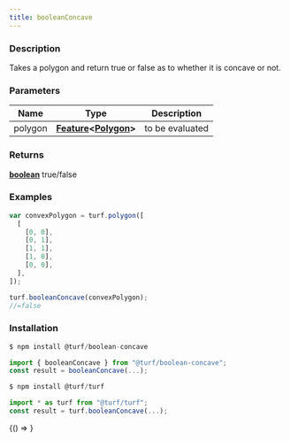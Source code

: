 ```yaml
---
title: booleanConcave
---
```



### Description

Takes a polygon and return true or false as to whether it is concave or not.

### Parameters

| Name    | Type                                                                                                                               | Description     |
| ------- | ---------------------------------------------------------------------------------------------------------------------------------- | --------------- |
| polygon | **[Feature](https://tools.ietf.org/html/rfc7946#section-3.2)&lt;[Polygon](https://tools.ietf.org/html/rfc7946#section-3.1.6)&gt;** | to be evaluated |

### Returns

**[boolean](https://developer.mozilla.org/docs/Web/JavaScript/Reference/Global_Objects/Boolean)** true/false

### Examples

```javascript
var convexPolygon = turf.polygon([
  [
    [0, 0],
    [0, 1],
    [1, 1],
    [1, 0],
    [0, 0],
  ],
]);

turf.booleanConcave(convexPolygon);
//=false
```

### Installation

```javascript
$ npm install @turf/boolean-concave

import { booleanConcave } from "@turf/boolean-concave";
const result = booleanConcave(...);
```

```javascript
$ npm install @turf/turf

import * as turf from "@turf/turf";
const result = turf.booleanConcave(...);
```

<!-- Expose turf as global var for experimenting in the browser console -->

<BrowserOnly>{() => <WindowTurfGlobal turf={turf} />}</BrowserOnly>
